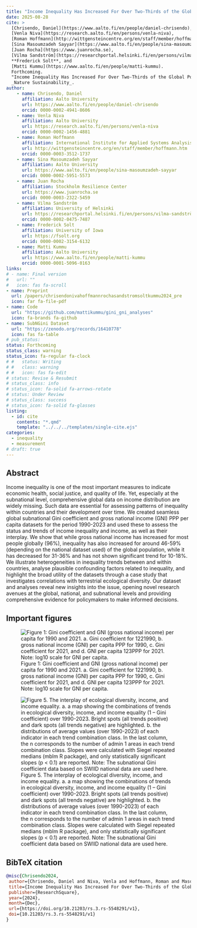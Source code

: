 ```yaml
---
title: "Income Inequality Has Increased For Over Two-Thirds of the Global Population"
date: 2025-08-28
cite: >
  [Chrisendo, Daniel](https://www.aalto.fi/en/people/daniel-chrisendo),
  [Venla Niva](https://research.aalto.fi/en/persons/venla-niva),
  [Roman Hoffmann](http://wittgensteincentre.org/en/staff/member/hoffmann.htm),
  [Sina Masoumzadeh Sayyar](https://www.aalto.fi/en/people/sina-masoumzadeh-sayyar),
  [Juan Rocha](https://www.juanrocha.se),
  [Vilma Sandström](https://researchportal.helsinki.fi/en/persons/vilma-sandström),
  **Frederick Solt**, and
  [Matti Kummu](https://www.aalto.fi/en/people/matti-kummu).
  Forthcoming.
  "Income Inequality Has Increased For Over Two-Thirds of the Global Population."
  _Nature Sustainability_.
author:
    - name: Chrisendo, Daniel
      affiliation: Aalto University
      url: https://www.aalto.fi/en/people/daniel-chrisendo
      orcid: 0000-0002-4941-8606
    - name: Venla Niva
      affiliation: Aalto University
      url: https://research.aalto.fi/en/persons/venla-niva
      orcid: 0000-0002-1456-4881
    - name: Roman Hoffmann
      affiliation: International Institute for Applied Systems Analysis
      url: http://wittgensteincentre.org/en/staff/member/hoffmann.htm
      orcid: 0000-0003-3512-1737
    - name: Sina Masoumzadeh Sayyar
      affiliation: Aalto University
      url: https://www.aalto.fi/en/people/sina-masoumzadeh-sayyar
      orcid: 0000-0002-5951-5573
    - name: Juan Rocha
      affiliation: Stockholm Resilience Center
      url: https://www.juanrocha.se
      orcid: 0000-0003-2322-5459
    - name: Vilma Sandström
      affiliation: University of Helsinki
      url: https://researchportal.helsinki.fi/en/persons/vilma-sandström
      orcid: 0000-0002-0475-7487
    - name: Frederick Solt
      affiliation: University of Iowa
      url: https://fsolt.org
      orcid: 0000-0002-3154-6132
    - name: Matti Kummu
      affiliation: Aalto University
      url: https://www.aalto.fi/en/people/matti-kummu
      orcid: 0000-0001-5096-0163
links:
# - name: Final version
#   url: ""
#   icon: fas fa-scroll
- name: Preprint
  url: /papers/chrisendonivahoffmannrochasandstromsoltkummu2024_pre
  icon: far fa-file-pdf
- name: Code
  url: "https://github.com/mattikummu/gini_gni_analyses"
  icon: fa-brands fa-github
- name: SubNGini Dataset
  url: "https://zenodo.org/records/16410778"
  icon: fas fa-table
# pub_status:
status: Forthcoming
status_class: warning
status_icon: fa-regular fa-clock
# #   status: Writing
# #   class: warning
# #   icon: fas fa-edit
# status: Revise & Resubmit
# status_class: info
# status_icon: fa-solid fa-arrows-rotate
# status: Under Review
# status_class: success
# status_icon: fa-solid fa-glasses
listing:
  - id: cite
    contents: "*.qmd"
    template: "../../../templates/single-cite.ejs"
categories:
  - inequality
  - measurement
# draft: true
---
```


:::{#cite}
:::


## Abstract

Income inequality is one of the most important measures to indicate economic health, social justice, and quality of life. Yet, especially at the subnational level, comprehensive global data on income distribution are widely missing. Such data are essential for assessing patterns of inequality within countries and their development over time. We created seamless global subnational Gini coefficient and gross national income (GNI) PPP per capita datasets for the period 1990-2023 and used these to assess the status and trends of income inequality and income, as well as their interplay. We show that while gross national income has increased for most people globally (96%), inequality has also increased for around 46-59% (depending on the national dataset used) of the global population, while it has decreased for 31-36% and has not shown significant trend for 10-18%. We illustrate heterogeneities in inequality trends between and within countries, analyse plausible confounding factors related to inequality, and highlight the broad utility of the datasets through a case study that investigates correlations with terrestrial ecological diversity. Our dataset and analyses reveal new insights into the issue, opening novel research avenues at the global, national, and subnational levels and providing comprehensive evidence for policymakers to make informed decisions.

## Important figures

![Figure 1: Gini coefficient and GNI (gross national income) per capita for 1990 and 2021.  a. Gini coefficient for 1221990, b. gross national income (GNI) per capita PPP for 1990, c. Gini coefficient for 2021, and d. GNI per capita 123PPP for 2021. Note: log10 scale for GNI per capita.](global_inequality_fig1.png)

![Figure 5. The interplay of ecological diversity, income, and income equality. a. a map showing the combinations of trends in ecological diversity, income, and income equality (1 – Gini coefficient) over 1990-2023. Bright spots (all trends positive) and dark spots (all trends negative) are highlighted. b. the distributions of average values (over 1990-2023) of each indicator in each trend combination class. In the last column, the n corresponds to the number of admin 1 areas in each trend combination class. Slopes were calculated with Siegel repeated medians (mblm R package), and only statistically significant slopes (p < 0.1) are reported. Note: The subnational Gini coefficient data based on SWIID national data are used here.](global_inequality_fig5.png)


## BibTeX citation

```bibtex
@misc{Chrisendo2024,
 author={Chrisendo, Daniel and Niva, Venla and Hoffmann, Roman and Masoumzadeh Sayyar, Sina and Rocha, Juan and Sandström, Vilma and Solt, Frederick and Kummu, Matti},
 title={Income Inequality Has Increased For Over Two-Thirds of the Global Population},
 publisher={ResearchSquare},
 year={2024},
 month={Dec}, 
 url={https://doi.org/10.21203/rs.3.rs-5548291/v1},
 doi={10.21203/rs.3.rs-5548291/v1}
}
```
